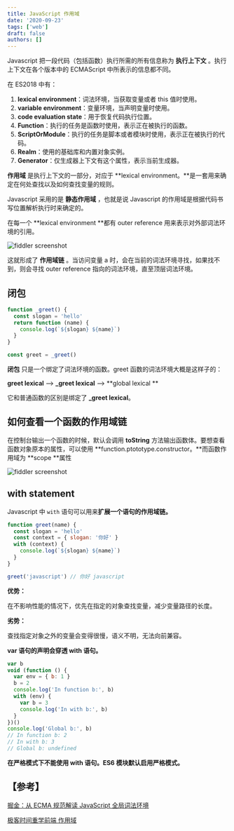 ```yaml
---
title: JavaScript 作用域
date: '2020-09-23'
tags: ['web']
draft: false
authors: []
---
```


Javascript 把一段代码（包括函数）执行所需的所有信息称为 **执行上下文** 。执行上下文在各个版本中的 ECMAScript 中所表示的信息都不同。

在 ES2018 中有：

1. **lexical environment**：词法环境，当获取变量或者 this 值时使用。
2. **variable environment**：变量环境，当声明变量时使用。
3. **code evaluation state**：用于恢复代码执行位置。
4. **Function**：执行的任务是函数时使用，表示正在被执行的函数。
5. **ScriptOrModule**：执行的任务是脚本或者模块时使用，表示正在被执行的代码。
6. **Realm**：使用的基础库和内置对象实例。
7. **Generator**：仅生成器上下文有这个属性，表示当前生成器。

**作用域** 是执行上下文的一部分，对应于 **lexical environment。**是一套用来确定在何处查找以及如何查找变量的规则。

Javascript 采用的是 **静态作用域** ，也就是说 Javascript 的作用域是根据代码书写位置解析执行时来确定的。

在每一个 **lexical environment **都有 outer reference 用来表示对外部词法环境的引用。

<div className="relative h-[400px]">
  <Image
    style={{ objectFit: 'contain' }}
    className="my-0"
    alt="fiddler screenshot"
    src="https://cdn.nlark.com/yuque/0/2020/png/438262/1604114096582-1d950b26-aade-42f2-9566-946cc8fc22bf.png"
    fill={true}
  />
</div>

这就形成了 **作用域链** 。当访问变量 a 时，会在当前的词法环境寻找，如果找不到，则会寻找 outer reference 指向的词法环境，直至顶层词法环境。

## 闭包

```javascript
function _greet() {
  const slogan = 'hello'
  return function (name) {
    console.log(`${slogan} ${name}`)
  }
}

const greet = _greet()
```

**闭包** 只是一个绑定了词法环境的函数。greet 函数的词法环境大概是这样子的：

**greet lexical** --> **\_greet lexical** --> **global lexical **

它和普通函数的区别是绑定了 **\_greet lexical**。

## 如何查看一个函数的作用域链

在控制台输出一个函数的时候，默认会调用 **toString** 方法输出函数体。要想查看函数对象原本的属性，可以使用 **function.ptototype.constructor。**而函数作用域为 **scope **属性

<div className="relative h-[400px]">
  <Image
    style={{ objectFit: 'contain' }}
    className="my-0"
    alt="fiddler screenshot"
    src="https://cdn.nlark.com/yuque/0/2020/png/438262/1604116240900-dba6545a-bfd2-4f35-8a0b-edae81bbfe0b.png"
    fill={true}
  />
</div>

## with statement

Javascript 中 `with` 语句可以用来**扩展一个语句的作用域链。**

```javascript
function greet(name) {
  const slogan = 'hello'
  const context = { slogan: '你好' }
  with (context) {
    console.log(`${slogan} ${name}`)
  }
}

greet('javascript') // 你好 javascript
```

**优势：**

在不影响性能的情况下，优先在指定的对象查找变量，减少变量路径的长度。

**劣势：**

查找指定对象之外的变量会变得很慢，语义不明，无法向前兼容。

**var 语句的声明会穿透 with 语句。**

```javascript
var b
void (function () {
  var env = { b: 1 }
  b = 2
  console.log('In function b:', b)
  with (env) {
    var b = 3
    console.log('In with b:', b)
  }
})()
console.log('Global b:', b)
// In function b: 2
// In with b: 3
// Global b: undefined
```

**在严格模式下不能使用 with 语句。ES6 模块默认启用严格模式。**

## 【参考】

[掘金：从 ECMA 规范解读 JavaScript 全局词法环境](https://juejin.im/post/6873124945040408583)

[极客时间重学前端 作用域](https://time.geekbang.org/column/article/83302)
